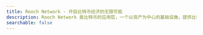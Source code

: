 ```yaml
---
title: Rooch Network - 开启比特币经济的无限可能
description: Rooch Network 是比特币的应用层，一个以资产为中心的基础设施，提供比特币所有资产的索引、交易，并支持各种应用场景
searchable: false
---
```



<TitleHero
  title="开启"
  slogan="比特币经济的无限可能"
  description="Rooch Network 是比特币的应用层，一个以资产为中心的基础设施，提供比特币所有资产的索引、交易，并支持各种应用场景。"
  button="加入我们"
  buttonHref="/learn/introduction"
/>
